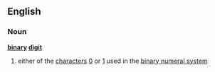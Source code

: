==English==
===Noun===
{{wikipediapar|bit}}
'''[[binary]] [[digit]]'''
# either of the [[character]]s [[0]] or [[1]] used in the [[binary numeral system]]